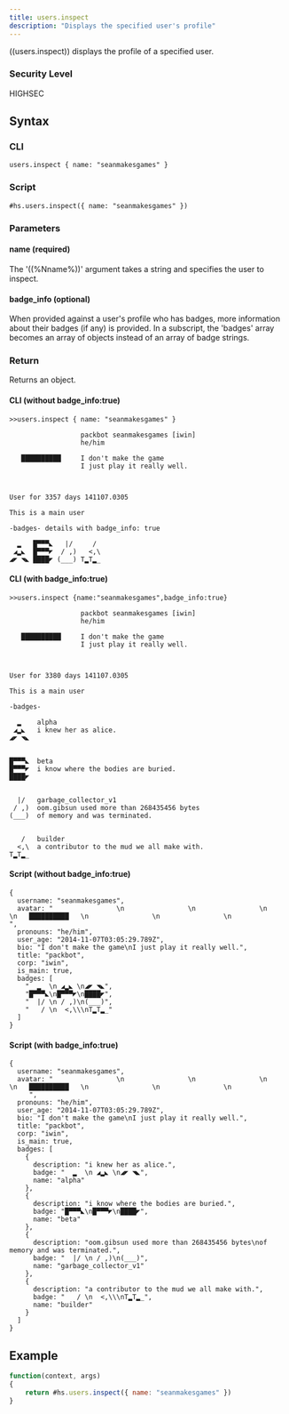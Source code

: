 ```yaml
---
title: users.inspect
description: "Displays the specified user's profile"
---
```


((users.inspect)) displays the profile of a specified user.

### Security Level

HIGHSEC

## Syntax

### CLI

```
users.inspect { name: "seanmakesgames" }
```

### Script

```
#hs.users.inspect({ name: "seanmakesgames" })
```

### Parameters

#### name (required)

The '((%Nname%))' argument takes a string and specifies the user to inspect.

#### badge_info (optional)

When provided against a user's profile who has badges, more information about their badges (if any) is provided. In a subscript, the 'badges' array becomes an array of objects instead of an array of badge strings.

### Return

Returns an object.

#### CLI (without badge_info:true)

```
>>users.inspect { name: "seanmakesgames" }

                  packbot seanmakesgames [iwin]
                  he/him

   ██████████     I don't make the game
                  I just play it really well.



User for 3357 days 141107.0305

This is a main user

-badges- details with badge_info: true

  ▂   █▀▀▀◣   |/     /
 ◢▂◣  █▀▀▀◤  / ,)   <,\
◢◤ ◥◣ ████◤ (___) T▂T▂_
```

#### CLI (with badge_info:true)

```
>>users.inspect {name:"seanmakesgames",badge_info:true}

                  packbot seanmakesgames [iwin]
                  he/him

   ██████████     I don't make the game
                  I just play it really well.



User for 3380 days 141107.0305

This is a main user

-badges-

  ▂    alpha
 ◢▂◣   i knew her as alice.
◢◤ ◥◣


█▀▀▀◣  beta
█▀▀▀◤  i know where the bodies are buried.
████◤


  |/   garbage_collector_v1
 / ,)  oom.gibsun used more than 268435456 bytes
(___)  of memory and was terminated.


   /   builder
  <,\  a contributor to the mud we all make with.
T▂T▂_
```

#### Script (without badge_info:true)

```
{
  username: "seanmakesgames",
  avatar: "                \n                \n                \n                \n   ██████████   \n                \n                \n                ",
  pronouns: "he/him",
  user_age: "2014-11-07T03:05:29.789Z",
  bio: "I don't make the game\nI just play it really well.",
  title: "packbot",
  corp: "iwin",
  is_main: true,
  badges: [
    "  ▂  \n ◢▂◣ \n◢◤ ◥◣",
    "█▀▀▀◣\n█▀▀▀◤\n████◤",
    "  |/ \n / ,)\n(___)",
    "   / \n  <,\\\nT▂T▂_"
  ]
}
```

#### Script (with badge_info:true)

```
{
  username: "seanmakesgames",
  avatar: "                \n                \n                \n                \n   ██████████   \n                \n                \n
     ",
  pronouns: "he/him",
  user_age: "2014-11-07T03:05:29.789Z",
  bio: "I don't make the game\nI just play it really well.",
  title: "packbot",
  corp: "iwin",
  is_main: true,
  badges: [
    {
      description: "i knew her as alice.",
      badge: "  ▂  \n ◢▂◣ \n◢◤ ◥◣",
      name: "alpha"
    },
    {
      description: "i know where the bodies are buried.",
      badge: "█▀▀▀◣\n█▀▀▀◤\n████◤",
      name: "beta"
    },
    {
      description: "oom.gibsun used more than 268435456 bytes\nof memory and was terminated.",
      badge: "  |/ \n / ,)\n(___)",
      name: "garbage_collector_v1"
    },
    {
      description: "a contributor to the mud we all make with.",
      badge: "   / \n  <,\\\nT▂T▂_",
      name: "builder"
    }
  ]
}
```

## Example

```js
function(context, args)
{
	return #hs.users.inspect({ name: "seanmakesgames" })
}
```
